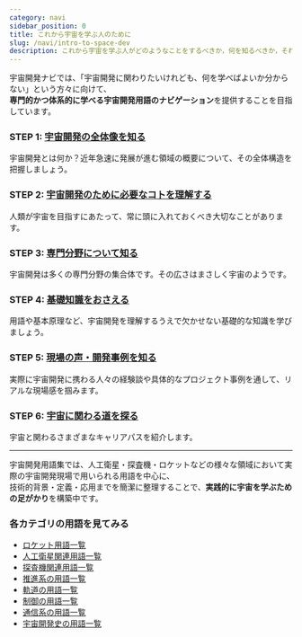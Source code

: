 ```yaml
---
category: navi
sidebar_position: 0
title: これから宇宙を学ぶ人のために
slug: /navi/intro-to-space-dev
description: これから宇宙を学ぶ人がどのようなことをするべきか，何を知るべきか，それをステップ別の学習フローとしてまとめたページです。
---
```



<Head>
  <script type="application/ld+json">
    {`{
      "@context": "https://schema.org",
      "@type": "DefinedTerm",
      "name": "これから宇宙を学ぶ人のために",
      "inDefinedTermSet": "https://www.space-portal.org",
      "termCode": "intro-to-space-dev",
      "description": "これから宇宙を学ぶ人がどのようなことをするべきか，何を知るべきか，それをステップ別の学習フローとしてまとめたページです。",
      "url": "https://www.space-portal.org/docs/navi/intro-to-space-dev"
    }`}
  </script>
</Head>

宇宙開発ナビでは、「宇宙開発に関わりたいけれども、何を学べばよいか分からない」という方々に向けて、  
**専門的かつ体系的に学べる宇宙開発用語のナビゲーション**を提供することを目指しています。  

### STEP 1: [宇宙開発の全体像を知る](/docs/navi/space-dev-overview)  
宇宙開発とは何か？近年急速に発展が進む領域の概要について、その全体構造を把握しましょう。  

### STEP 2: [宇宙開発のために必要なコトを理解する](/docs/navi/what-is-needed)  
人類が宇宙を目指すにあたって、常に頭に入れておくべき大切なことがあります。  

### STEP 3: [専門分野について知る](/docs/navi/region-of-expertise)  
宇宙開発は多くの専門分野の集合体です。その広さはまさしく宇宙のようです。  

### STEP 4: [基礎知識をおさえる](/docs/navi/basic-knowledge)  
用語や基本原理など、宇宙開発を理解するうえで欠かせない基礎的な知識を学びましょう。  

### STEP 5: [現場の声・開発事例を知る](/docs/navi/voice-of-frontline)  
実際に宇宙開発に携わる人々の経験談や具体的なプロジェクト事例を通して、リアルな現場感を掴みます。  

### STEP 6: [宇宙に関わる道を探る](/docs/navi/how-to-work)  
宇宙と関わるさまざまなキャリアパスを紹介します。  

---

宇宙開発用語集では、人工衛星・探査機・ロケットなどの様々な領域において実際の宇宙開発現場で用いられる用語を中心に、  
技術的背景・定義・応用までを簡潔に整理することで、**実践的に宇宙を学ぶための足がかり**を構築中です。  

### 各カテゴリの用語を見てみる
- [ロケット用語一覧](/docs/category/rocket)
- [人工衛星関連用語一覧](/docs/category/satellite)
- [探査機関連用語一覧](/docs/category/explorer)
- [推進系の用語一覧](/docs/category/rocket)
- [軌道の用語一覧](/docs/category/orbit)
- [制御の用語一覧](/docs/category/control)
- [通信系の用語一覧](/docs/category/communication)
- [宇宙開発史の用語一覧](/docs/category/history)
